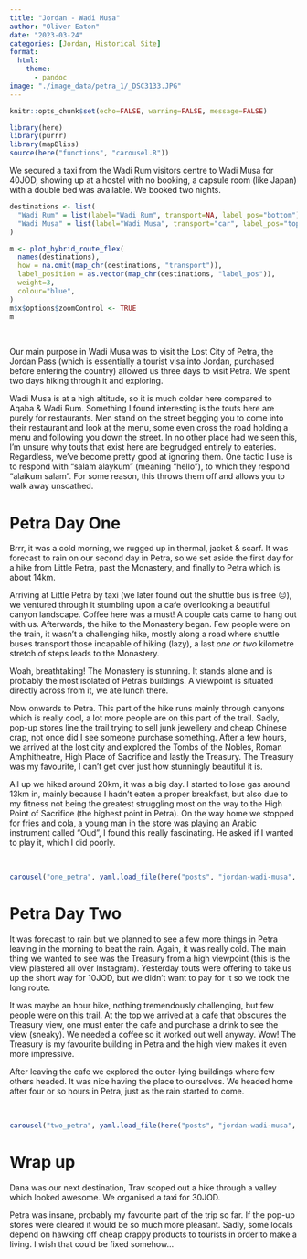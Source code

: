 ```yaml
---
title: "Jordan - Wadi Musa"
author: "Oliver Eaton"
date: "2023-03-24"
categories: [Jordan, Historical Site]
format: 
  html:
    theme: 
      - pandoc
image: "./image_data/petra_1/_DSC3133.JPG"
---
```


```r
knitr::opts_chunk$set(echo=FALSE, warning=FALSE, message=FALSE)
```

```r
library(here)
library(purrr)
library(mapBliss)
source(here("functions", "carousel.R"))
```

We secured a taxi from the Wadi Rum visitors centre to Wadi Musa for 40JOD, showing up at a hostel with no booking, a capsule room (like Japan) with a double bed was available. We booked two nights.

```r
destinations <- list(
  "Wadi Rum" = list(label="Wadi Rum", transport=NA, label_pos="bottom"),
  "Wadi Musa" = list(label="Wadi Musa", transport="car", label_pos="top")
)

m <- plot_hybrid_route_flex(
  names(destinations), 
  how = na.omit(map_chr(destinations, "transport")), 
  label_position = as.vector(map_chr(destinations, "label_pos")),
  weight=3,
  colour="blue",
)
m$x$options$zoomControl <- TRUE
m
```

<br>

Our main purpose in Wadi Musa was to visit the Lost City of Petra, the Jordan Pass (which is essentially a tourist visa into Jordan, purchased before entering the country) allowed us three days to visit Petra. We spent two days hiking through it and exploring.

Wadi Musa is at a high altitude, so it is much colder here compared to Aqaba & Wadi Rum. Something I found interesting is the touts here are purely for restaurants. Men stand on the street begging you to come into their restaurant and look at the menu, some even cross the road holding a menu and following you down the street. In no other place had we seen this, I'm unsure why touts that exist here are begrudged entirely to eateries. Regardless, we've become pretty good at ignoring them. One tactic I use is to respond with "salam alaykum" (meaning "hello"), to which they respond "alaikum salam". For some reason, this throws them off and allows you to walk away unscathed.

# Petra Day One

Brrr, it was a cold morning, we rugged up in thermal, jacket & scarf. It was forecast to rain on our second day in Petra, so we set aside the first day for a hike from Little Petra, past the Monastery, and finally to Petra which is about 14km.

Arriving at Little Petra by taxi (we later found out the shuttle bus is free 😑), we ventured through it stumbling upon a cafe overlooking a beautiful canyon landscape. Coffee here was a must! A couple cats came to hang out with us. Afterwards, the hike to the Monastery began. Few people were on the train, it wasn't a challenging hike, mostly along a road where shuttle buses transport those incapable of hiking (lazy), a last *one or two* kilometre stretch of steps leads to the Monastery.

Woah, breathtaking! The Monastery is stunning. It stands alone and is probably the most isolated of Petra's buildings. A viewpoint is situated directly across from it, we ate lunch there.

Now onwards to Petra. This part of the hike runs mainly through canyons which is really cool, a lot more people are on this part of the trail. Sadly, pop-up stores line the trail trying to sell junk jewellery and cheap Chinese crap, not once did I see someone purchase something. After a few hours, we arrived at the lost city and explored the Tombs of the Nobles, Roman Amphitheatre, High Place of Sacrifice and lastly the Treasury. The Treasury was my favourite, I can't get over just how stunningly beautiful it is.

All up we hiked around 20km, it was a big day. I started to lose gas around 13km in, mainly because I hadn't eaten a proper breakfast, but also due to my fitness not being the greatest struggling most on the way to the High Point of Sacrifice (the highest point in Petra). On the way home we stopped for fries and cola, a young man in the store was playing an Arabic instrument called "Oud", I found this really fascinating. He asked if I wanted to play it, which I did poorly.

<br>

```r
carousel("one_petra", yaml.load_file(here("posts", "jordan-wadi-musa", "image_data", "petra_1", "petra_1.yml")))
```

# Petra Day Two

It was forecast to rain but we planned to see a few more things in Petra leaving in the morning to beat the rain. Again, it was really cold. The main thing we wanted to see was the Treasury from a high viewpoint (this is the view plastered all over Instagram). Yesterday touts were offering to take us up the short way for 10JOD, but we didn't want to pay for it so we took the long route.

It was maybe an hour hike, nothing tremendously challenging, but few people were on this trail. At the top we arrived at a cafe that obscures the Treasury view, one must enter the cafe and purchase a drink to see the view (sneaky). We needed a coffee so it worked out well anyway. Wow! The Treasury is my favourite building in Petra and the high view makes it even more impressive.

After leaving the cafe we explored the outer-lying buildings where few others headed. It was nice having the place to ourselves. We headed home after four or so hours in Petra, just as the rain started to come.

<br>

```r
carousel("two_petra", yaml.load_file(here("posts", "jordan-wadi-musa", "image_data", "petra_2", "petra_2.yml")))
```

# Wrap up

Dana was our next destination, Trav scoped out a hike through a valley which looked awesome. We organised a taxi for 30JOD.

Petra was insane, probably my favourite part of the trip so far. If the pop-up stores were cleared it would be so much more pleasant. Sadly, some locals depend on hawking off cheap crappy products to tourists in order to make a living. I wish that could be fixed somehow...
